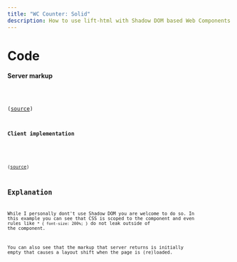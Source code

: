 ```yaml
---
title: "WC Counter: Solid"
description: How to use lift-html with Shadow DOM based Web Components using SolidJS.
---
```



<SolidCounter />

# Code

#### Server markup



<Code code={SolidCounterText} lang="astro" title='SolidCounter.astro' />

([source](https://github.com/JLarky/lift-html/tree/main/docs/src/components/examples/wc-counter-solid/SolidCounter.astro))

#### Client implementation


<Code code={SolidCounterTsText} lang="ts" title='wc-counter-solid.ts' />

([source](https://github.com/JLarky/lift-html/tree/main/docs/src/components/examples/wc-counter-solid/wc-counter-solid.ts))

## Explanation

While I personally dont't use Shadow DOM you are welcome to do so. In this example you can see that CSS is scoped to the component and even rules like `* { font-size: 200%; }` do not leak outside of the component.

You can also see that the markup that server returns is initially empty that causes a layout shift when the page is (re)loaded.
